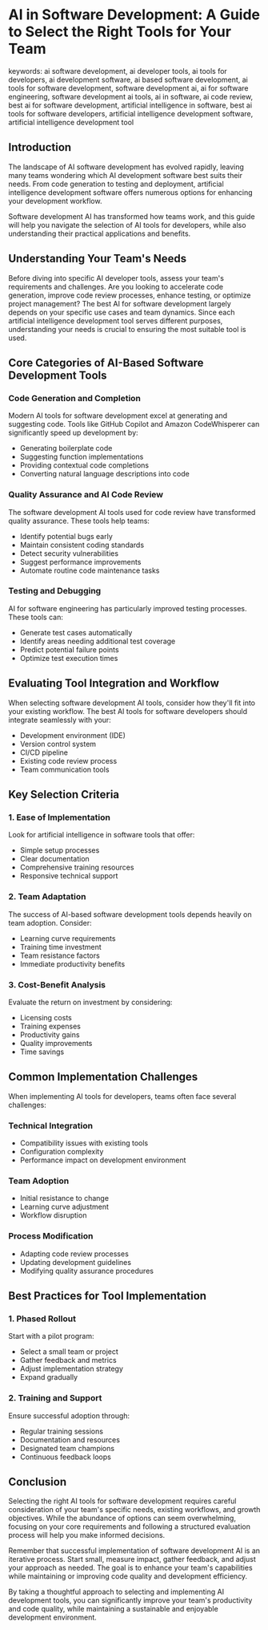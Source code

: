 # AI in Software Development: A Guide to Select the Right Tools for Your Team

keywords:
ai software development,
ai developer tools,
ai tools for developers,
ai development software,
ai based software development,
ai tools for software development,
software development ai,
ai for software engineering,
software development ai tools,
ai in software,
ai code review,
best ai for software development,
artificial intelligence in software,
best ai tools for software developers,
artificial intelligence development software,
artificial intelligence development tool

## Introduction

The landscape of AI software development has evolved rapidly, leaving many teams wondering which AI development software best suits their needs. From code generation to testing and deployment, artificial intelligence development software offers numerous options for enhancing your development workflow. 

Software development AI has transformed how teams work, and this guide will help you navigate the selection of AI tools for developers, while also understanding their practical applications and benefits.

## Understanding Your Team's Needs

Before diving into specific AI developer tools, assess your team's requirements and challenges. Are you looking to accelerate code generation, improve code review processes, enhance testing, or optimize project management? The best AI for software development largely depends on your specific use cases and team dynamics. Since each artificial intelligence development tool serves different purposes, understanding your needs is crucial to ensuring the most suitable tool is used.

## Core Categories of AI-Based Software Development Tools

### Code Generation and Completion
Modern AI tools for software development excel at generating and suggesting code. Tools like GitHub Copilot and Amazon CodeWhisperer can significantly speed up development by:
- Generating boilerplate code
- Suggesting function implementations
- Providing contextual code completions
- Converting natural language descriptions into code

### Quality Assurance and AI Code Review
The software development AI tools used for code review have transformed quality assurance. These tools help teams:
- Identify potential bugs early
- Maintain consistent coding standards
- Detect security vulnerabilities
- Suggest performance improvements
- Automate routine code maintenance tasks

### Testing and Debugging
AI for software engineering has particularly improved testing processes. These tools can:
- Generate test cases automatically
- Identify areas needing additional test coverage
- Predict potential failure points
- Optimize test execution times

## Evaluating Tool Integration and Workflow

When selecting software development AI tools, consider how they'll fit into your existing workflow. The best AI tools for software developers should integrate seamlessly with your:
- Development environment (IDE)
- Version control system
- CI/CD pipeline
- Existing code review process
- Team communication tools

## Key Selection Criteria

### 1. Ease of Implementation
Look for artificial intelligence in software tools that offer:
- Simple setup processes
- Clear documentation
- Comprehensive training resources
- Responsive technical support

### 2. Team Adaptation
The success of AI-based software development tools depends heavily on team adoption. Consider:
- Learning curve requirements
- Training time investment
- Team resistance factors
- Immediate productivity benefits

### 3. Cost-Benefit Analysis
Evaluate the return on investment by considering:
- Licensing costs
- Training expenses
- Productivity gains
- Quality improvements
- Time savings

## Common Implementation Challenges

When implementing AI tools for developers, teams often face several challenges:

### Technical Integration
- Compatibility issues with existing tools
- Configuration complexity
- Performance impact on development environment

### Team Adoption
- Initial resistance to change
- Learning curve adjustment
- Workflow disruption

### Process Modification
- Adapting code review processes
- Updating development guidelines
- Modifying quality assurance procedures

## Best Practices for Tool Implementation

### 1. Phased Rollout
Start with a pilot program:
- Select a small team or project
- Gather feedback and metrics
- Adjust implementation strategy
- Expand gradually

### 2. Training and Support
Ensure successful adoption through:
- Regular training sessions
- Documentation and resources
- Designated team champions
- Continuous feedback loops

## Conclusion

Selecting the right AI tools for software development requires careful consideration of your team's specific needs, existing workflows, and growth objectives. While the abundance of options can seem overwhelming, focusing on your core requirements and following a structured evaluation process will help you make informed decisions.

Remember that successful implementation of software development AI is an iterative process. Start small, measure impact, gather feedback, and adjust your approach as needed. The goal is to enhance your team's capabilities while maintaining or improving code quality and development efficiency.

By taking a thoughtful approach to selecting and implementing AI development tools, you can significantly improve your team's productivity and code quality, while maintaining a sustainable and enjoyable development environment.
